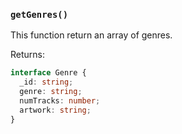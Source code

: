 ### `getGenres()`

This function return an array of genres.

<p className='returns'>Returns:</p>

```ts copy showLineNumbers
interface Genre {
  _id: string;
  genre: string;
  numTracks: number;
  artwork: string;
}
```
